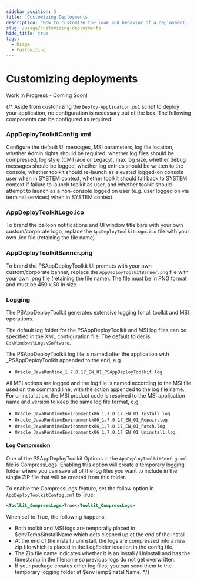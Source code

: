```yaml
---
sidebar_position: 3
title: 'Customizing Deployments'
description: 'How to customize the look and behavior of a deployment.'
slug: /usage/customizing-deployments
hide_title: true
tags:
  - Usage
  - Customizing
---
```


# Customizing deployments

Work In Progress - Coming Soon!

{/* Aside from customizing the `Deploy-Application.ps1` script to deploy your application, no configuration is necessary out of the box. The following components can be configured as required:

### AppDeployToolkitConfig.xml

Configure the default UI messages, MSI parameters, log file location, whether Admin rights should be required, whether log files should be compressed, log style (CMTrace or Legacy), max log size, whether debug messages should be logged, whether log entries should be written to the console, whether toolkit should re-launch as elevated logged-on console user when in SYSTEM context, whether toolkit should fall back to SYSTEM context if failure to launch toolkit as user, and whether toolkit should attempt to launch as a non-console logged on user (e.g. user logged on via terminal services) when in SYSTEM context.

### AppDeployToolkitLogo.ico

To brand the balloon notifications and UI window title bars with your own custom/corporate logo, replace the `AppDeployToolkitLogo.ico` file with your own .ico file (retaining the file name)

### AppDeployToolkitBanner.png

To brand the PSAppDeployToolkit UI prompts with your own custom/corporate banner, replace the `AppDeployToolkitBanner.png` file with your own .png file (retaining the file name). The file must be in PNG format and must be 450 x 50 in size.

### Logging

The PSAppDeployToolkit generates extensive logging for all toolkit and MSI operations.

The default log folder for the PSAppDeployToolkit and MSI log files can be specified in the XML configuration file. The default folder is `C:\Windows\Logs\Software`.

The PSAppDeployToolkit log file is named after the application with \_PSAppDeployToolkit appended to the end, e.g.

- `Oracle_JavaRuntime_1.7.0.17_EN_01_PSAppDeployToolkit.log`

All MSI actions are logged and the log file is named according to the MSI file used on the command line, with the action appended to the log file name. For uninstallation, the MSI product code is resolved to the MSI application name and version to keep the same log file format, e.g.

- `Oracle_JavaRuntimeEnvironmentx86_1.7.0.17_EN_01_Install.log`
- `Oracle_JavaRuntimeEnvironmentx86_1.7.0.17_EN_01_Repair.log`
- `Oracle_JavaRuntimeEnvironmentx86_1.7.0.17_EN_01_Patch.log`
- `Oracle_JavaRuntimeEnvironmentx86_1.7.0.17_EN_01_Uninstall.log`

#### Log Compression

One of the PSAppDeployToolkit Options in the `AppDeployToolkitConfig.xml` file is CompressLogs. Enabling this option will create a temporary logging folder where you can save all of the log files you want to include in the single ZIP file that will be created from this folder.

To enable the CompressLogs feature, set the follow option in `AppDeployToolkitConfig.xml` to True:

```xml
<Toolkit_CompressLogs>True</Toolkit_CompressLogs>
```

When set to True, the following happens:

- Both toolkit and MSI logs are temporally placed in $envTemp\$installName which gets cleaned up at the end of the install.
- At the end of the install / uninstall, the logs are compressed into a new zip file which is placed in the LogFolder location in the config file.
- The Zip file name indicates whether it is an Install / Uninstall and has the timestamp in the filename so previous logs do not get overwritten.
- If your package creates other log files, you can send them to the temporary logging folder at $envTemp\$installName. */}
